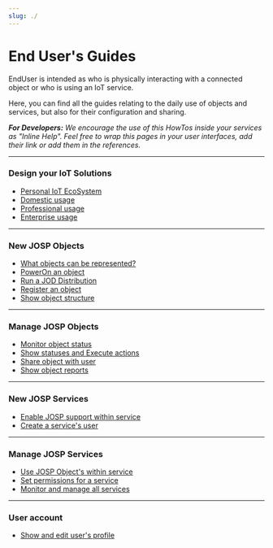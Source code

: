 ```yaml
---
slug: ./
---
```

# End User's Guides

EndUser is intended as who is physically interacting with a connected object or who is using an IoT service.

Here, you can find all the guides relating to the daily use of objects and services, but also for their configuration and sharing.

_**For Developers:** We encourage the use of this HowTos inside your services as "Inline Help". Feel free to wrap this pages in your user interfaces, add their link or add them in the references._

---

### Design your IoT Solutions
* [Personal IoT EcoSystem](design_solution/personal_iot_ecosystem)
* [Domestic usage](design_solution/domestic)
* [Professional usage](design_solution/professional)
* [Enterprise usage](design_solution/enterprise)

---

### New JOSP Objects
* [What objects can be represented?](new_objects/what_object_represent)
* [PowerOn an object](new_objects/poweron_object)
* [Run a JOD Distribution](new_objects/run_distribution)
* [Register an object](new_objects/register_object)
* [Show object structure](new_objects/show_object_structure)

---

### Manage JOSP Objects
* [Monitor object status](manage_objects/monitor_object_status)
* [Show statuses and Execute actions](manage_objects/show_statuses_execute_actions)
* [Share object with user](manage_objects/share_object_with_users)
* [Show object reports](manage_objects/show_object_reports)

---

### New JOSP Services
* [Enable JOSP support within service](new_services/enable_josp_support)
* [Create a service's user](new_services/create_service_user)

---

### Manage JOSP Services
* [Use JOSP Object's within service](manage_services/use_objects)
* [Set permissions for a service](manage_services/set_permissions)
* [Monitor and manage all services](manage_services/monitor_services)

---
  
### User account
* [Show and edit user's profile](user_account/show_and_edit)
